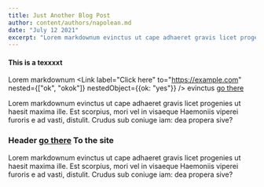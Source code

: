 ```yaml
---
title: Just Another Blog Post
author: content/authors/napolean.md
date: "July 12 2021"
excerpt: "Lorem markdownum evinctus ut cape adhaeret gravis licet progenies ut haesit maxima ille. Est scorpius, mori vel in visaeque Haemoniis viperei furoris e ad vasti, distulit. Crudus sub coniuge iam: dea propera sive?"
---
```


#### This is a texxxxt

Lorem markdownum <Link label="Click here" to="https://example.com" nested={["ok", "okok"]} nestedObject={{ok: "yes"}} /> evinctus [go there](http://example.com)

Lorem markdownum evinctus ut cape adhaeret gravis licet progenies ut haesit maxima ille. Est scorpius, mori vel in visaeque Haemoniis viperei furoris e ad vasti, distulit. Crudus sub coniuge iam: dea propera sive?

<Link label="Click here" to="https://example.com" nested={["ok", "okok"]} nestedObject={{ok: "yes"}} />

### Header [go there](http://example.com) To the site

Lorem markdownum evinctus ut cape adhaeret gravis licet progenies ut haesit maxima ille. Est scorpius, mori vel in visaeque Haemoniis viperei furoris e ad vasti, distulit. Crudus sub coniuge iam: dea propera sive?

